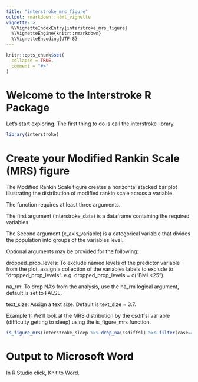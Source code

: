 ```yaml
---
title: "interstroke_mrs_figure"
output: rmarkdown::html_vignette
vignette: >
  %\VignetteIndexEntry{interstroke_mrs_figure}
  %\VignetteEngine{knitr::rmarkdown}
  %\VignetteEncoding{UTF-8}
---
```


```r
knitr::opts_chunk$set(
  collapse = TRUE,
  comment = "#>"
)
```

# Welcome to the Interstroke R Package
Let's start exploring. The first thing to do is call the interstroke library.

```r
library(interstroke)
```

# Create your Modified Rankin Scale (MRS) figure
The Modified Rankin Scale figure creates a horizontal stacked bar plot illustrating the distribution of modified rankin scale across a variable.

The function requires at least three arguments. 

The first argument (interstroke_data) is a dataframe containing the required variables. 

The Second argument (x_axis_variable) is a categorical variable that divides the population into groups of the variables level.

Optional arguments may be provided for the following:

dropped_prop_levels: To exclude named levels of the predictor variable from the plot, assign a collection of the variables labels to exclude to "dropped_prop_levels". e.g.  dropped_prop_levels = c("BMI <25").

na_rm: To drop NA's from the analysis, use the na_rm logical argument, default is set to FALSE.

text_size: Assign a text size. Default is text_size = 3.7.

Example 1: We'll look at the MRS distribution by the csdiffsl variable (difficulty getting to sleep) using the is_figure_mrs function.

```r

is_figure_mrs(interstroke_sleep %>% drop_na(csdiffsl) %>% filter(case== "Case"),csdiffsl)

```


# Output to Microsoft Word

In R Studio click, Knit to Word.
